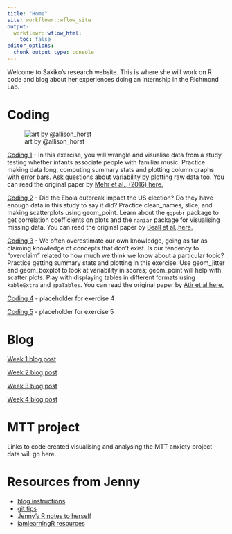 ```yaml
---
title: "Home"
site: workflowr::wflow_site
output:
  workflowr::wflow_html:
    toc: false
editor_options:
  chunk_output_type: console
---
```


Welcome to Sakiko's research website. This is where she will work on R code and blog about her experiences doing an internship in the Richmond Lab. 


# Coding

![art by @allison_horst](https://raw.githubusercontent.com/allisonhorst/stats-illustrations/master/rstats-artwork/monster_support.jpg)

[Coding 1](coding1.html)
- In this exercise, you will wrangle and visualise data from a study testing whether infants associate people with familiar music. Practice making data long, computing summary stats and plotting column graphs with error bars. Ask questions about variability by plotting raw data too. You can read the original paper by [Mehr et al., (2016) here.](https://journals.sagepub.com/doi/abs/10.1177/0956797615626691)

[Coding 2](coding2.html)
- Did the Ebola outbreak impact the US election? Do they have enough data in this study to say it did? Practice clean_names, slice, and making scatterplots using geom_point. Learn about the `ggpubr` package to get correlation coefficients on plots and the `naniar` package for visualising missing data. You can read the original paper by [Beall et al.,here.](https://journals.sagepub.com/doi/abs/10.1177/0956797617718183)

[Coding 3](coding3.html)
- We often overestimate our own knowledge, going as far as claiming knowledge of concepts that don't exist. Is our tendency to "overclaim" related to how much we think we know about a particular topic? Practice getting summary stats and plotting in this exercise. Use geom_jitter and geom_boxplot to look at variability in scores; geom_point will help with scatter plots. Play with displaying tables in different formats using `kableExtra` and `apaTables`. You can read the original paper by [Atir et al.here.](https://journals.sagepub.com/doi/abs/10.1177/0956797615588195)


[Coding 4](coding4.html)
- placeholder for exercise 4


[Coding 5](coding5.html)
- placeholder for exercise 5


# Blog

[Week 1 blog post](1_blog.html) 

[Week 2 blog post](2_blog.html) 

[Week 3 blog post](3_blog.html) 

[Week 4 blog post](4_blog.html) 


# MTT project

Links to code created visualising and analysing the MTT anxiety project data will go here. 


# Resources from Jenny

- [blog instructions](blog_instructions.html)
- [git tips](git-tips.html)
- [Jenny's R notes to herself](http://jenrichmond.rbind.io/post/)
- [iamlearningR resources](https://iamlearningr.netlify.app/)

